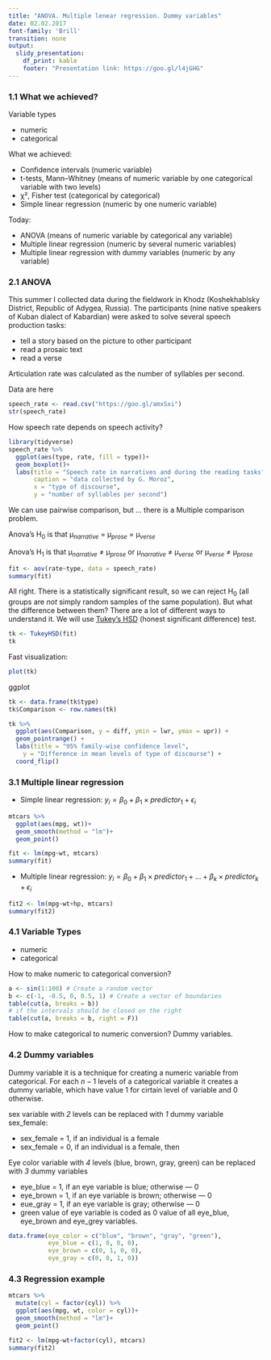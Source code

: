 ```yaml
---
title: "ANOVA. Multiple lenear regression. Dummy variables"
date: 02.02.2017
font-family: 'Brill'
transition: none
output:
  slidy_presentation:
    df_print: kable
    footer: "Presentation link: https://goo.gl/l4jGHG"
---
```


### 1.1 What we achieved?

Variable types

* numeric
* categorical

What we achieved:

* Confidence intervals (numeric variable)
* t-tests, Mann–Whitney (means of numeric variable by one categorical variable with two levels)
* χ², Fisher test (categorical by categorical)
* Simple linear regression (numeric by one numeric variable)

Today:

* ANOVA (means of numeric variable by categorical any variable)
* Multiple linear regression (numeric by several numeric variables)
* Multiple linear regression with dummy variables (numeric by any variable)

### 2.1 ANOVA
This summer I collected data during the fieldwork in Khodz (Koshekhablsky District, Republic of Adygea, Russia). The participants (nine native speakers of Kuban dialect of Kabardian) were asked to solve several speech production tasks:

* tell a story based on the picture to other participant
* read a prosaic text
* read a verse

Articulation rate was calculated as the number of syllables per second.

Data are here
```r
speech_rate <- read.csv("https://goo.gl/amxSxi")
str(speech_rate)
```
How speech rate depends on speech activity?

```r
library(tidyverse)
speech_rate %>%
  ggplot(aes(type, rate, fill = type))+
  geom_boxplot()+
  labs(title = "Speech rate in narratives and during the reading tasks",
       caption = "data collected by G. Moroz",
       x = "type of discourse",
       y = "number of syllables per second")
```

We can use pairwise comparison, but ... there is a Multiple comparison problem.

Anova's H$_0$ is that μ$_{narrative}$ = μ$_{prose}$ = μ$_{verse}$

Anova's H$_1$ is that μ$_{narrative}$ ≠ μ$_{prose}$ or μ$_{narrative}$ ≠ μ$_{verse}$ or μ$_{verse}$ ≠ μ$_{prose}$

```r
fit <- aov(rate~type, data = speech_rate)
summary(fit)
```

All right. There is a statistically significant result, so we can reject H$_0$ (all groups are *not* simply random samples of the same population). But what the difference between them? There are a lot of different ways to understand it. We will use [Tukey's HSD](https://en.wikipedia.org/wiki/Tukey's_range_test) (honest significant difference) test.

```r
tk <- TukeyHSD(fit)
tk
```

Fast visualization:
```r
plot(tk)
```

ggplot
```r
tk <- data.frame(tk$type)
tk$Comparison <- row.names(tk)

tk %>% 
  ggplot(aes(Comparison, y = diff, ymin = lwr, ymax = upr)) +
  geom_pointrange() +
  labs(title = "95% family-wise confidence level",
    y = "Difference in mean levels of type of discourse") +
  coord_flip()
```



### 3.1 Multiple linear regression

* Simple linear regression:
$y_i = \beta_0+\beta_1\times predictor_1 + \epsilon_i$

```r
mtcars %>% 
  ggplot(aes(mpg, wt))+
  geom_smooth(method = "lm")+
  geom_point()
```

```r
fit <- lm(mpg~wt, mtcars)
summary(fit)
```


* Multiple linear regression:
$y_i = \beta_0+\beta_1\times predictor_1 + ... + \beta_k\times predictor_k + \epsilon_i$

```r
fit2 <- lm(mpg~wt+hp, mtcars)
summary(fit2)
```

### 4.1 Variable Types

* numeric
* categorical

How to make numeric to categorical conversion?
```r
a <- sin(1:100) # Create a random vector
b <- c(-1, -0.5, 0, 0.5, 1) # Create a vector of boundaries
table(cut(a, breaks = b))
# if the intervals should be closed on the right
table(cut(a, breaks = b, right = F))
```

How to make categorical to numeric conversion? Dummy variables.

### 4.2 Dummy variables

Dummy variable it is a technique for creating a numeric variable from categorical. For each $n-1$ levels of a categorical variable it creates a dummy variable, which have value 1 for cirtain level of variable and 0 otherwise.

sex variable with *2* levels can be replaced with *1* dummy variable sex_female:

* sex_female = 1, if an individual is a female
* sex_female = 0, if an individual is a female, then 

Eye color variable with *4* levels (blue, brown, gray, green) can be replaced with *3* dummy variables

* eye_blue = 1, if an eye variable is blue; otherwise --- 0
* eye_brown = 1, if an eye variable is brown; otherwise --- 0
* eue_gray = 1, if an eye variable is gray; otherwise --- 0
* green value of eye variable is coded as 0 value of all eye_blue, eye_brown and eye_grey variables.

```r
data.frame(eye_color = c("blue", "brown", "gray", "green"),
           eye_blue = c(1, 0, 0, 0),
           eye_brown = c(0, 1, 0, 0),
           eye_gray = c(0, 0, 1, 0))
```

### 4.3 Regression example
```r
mtcars %>% 
  mutate(cyl = factor(cyl)) %>% 
  ggplot(aes(mpg, wt, color = cyl))+
  geom_smooth(method = "lm")+
  geom_point()
```
```r
fit2 <- lm(mpg~wt+factor(cyl), mtcars)
summary(fit2)
```


